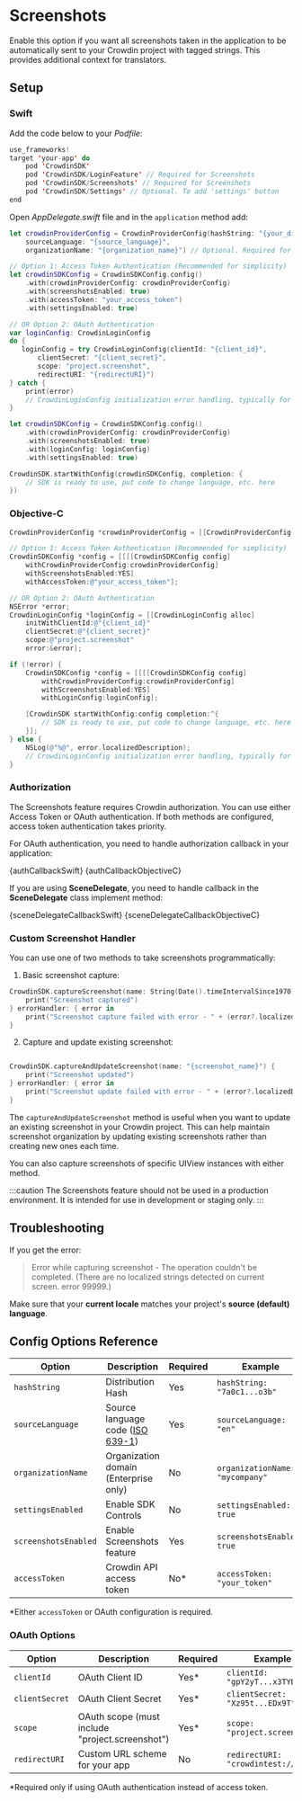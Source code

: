 
# Screenshots

Enable this option if you want all screenshots taken in the application to be automatically sent to your Crowdin project with tagged strings. This provides additional context for translators.

## Setup

### Swift

Add the code below to your *Podfile*:

```swift title="Podfile"
use_frameworks!
target 'your-app' do
    pod 'CrowdinSDK'
    pod 'CrowdinSDK/LoginFeature' // Required for Screenshots
    pod 'CrowdinSDK/Screenshots' // Required for Screenshots
    pod 'CrowdinSDK/Settings' // Optional. To add 'settings' button
end
```

Open *AppDelegate.swift* file and in the `application` method add:

```swift title="AppDelegate.swift"
let crowdinProviderConfig = CrowdinProviderConfig(hashString: "{your_distribution_hash}",
    sourceLanguage: "{source_language}",
    organizationName: "{organization_name}") // Optional. Required for Enterprise only

// Option 1: Access Token Authentication (Recommended for simplicity)
let crowdinSDKConfig = CrowdinSDKConfig.config()
    .with(crowdinProviderConfig: crowdinProviderConfig)
    .with(screenshotsEnabled: true)
    .with(accessToken: "your_access_token")
    .with(settingsEnabled: true)

// OR Option 2: OAuth Authentication
var loginConfig: CrowdinLoginConfig
do {
   loginConfig = try CrowdinLoginConfig(clientId: "{client_id}",
       clientSecret: "{client_secret}",
       scope: "project.screenshot",
       redirectURI: "{redirectURI}")
} catch {
    print(error)
    // CrowdinLoginConfig initialization error handling, typically for empty values and for wrong redirect URI value.
}

let crowdinSDKConfig = CrowdinSDKConfig.config()
    .with(crowdinProviderConfig: crowdinProviderConfig)
    .with(screenshotsEnabled: true)
    .with(loginConfig: loginConfig)
    .with(settingsEnabled: true)

CrowdinSDK.startWithConfig(crowdinSDKConfig, completion: {
    // SDK is ready to use, put code to change language, etc. here
})
```

### Objective-C

```objectivec
CrowdinProviderConfig *crowdinProviderConfig = [[CrowdinProviderConfig alloc] initWithHashString:@"" sourceLanguage:@"" organizationName:@"{organization_name}"];

// Option 1: Access Token Authentication (Recommended for simplicity)
CrowdinSDKConfig *config = [[[[CrowdinSDKConfig config] 
    withCrowdinProviderConfig:crowdinProviderConfig]
    withScreenshotsEnabled:YES]
    withAccessToken:@"your_access_token"];

// OR Option 2: OAuth Authentication
NSError *error;
CrowdinLoginConfig *loginConfig = [[CrowdinLoginConfig alloc] 
    initWithClientId:@"{client_id}" 
    clientSecret:@"{client_secret}" 
    scope:@"project.screenshot" 
    error:&error];

if (!error) {
    CrowdinSDKConfig *config = [[[[CrowdinSDKConfig config]
        withCrowdinProviderConfig:crowdinProviderConfig]
        withScreenshotsEnabled:YES]
        withLoginConfig:loginConfig];

    [CrowdinSDK startWithConfig:config completion:^{
        // SDK is ready to use, put code to change language, etc. here
    }];
} else {
    NSLog(@"%@", error.localizedDescription);
    // CrowdinLoginConfig initialization error handling, typically for empty values and for wrong redirect URI value.
}
```

### Authorization

The Screenshots feature requires Crowdin authorization. You can use either Access Token or OAuth authentication. If both methods are configured, access token authentication takes priority.

For OAuth authentication, you need to handle authorization callback in your application:


<Tabs groupId="language">
  <TabItem value="swift" label="Swift"><CodeBlock language="swift">{authCallbackSwift}</CodeBlock></TabItem>
  <TabItem value="obj-c" label="Objective-C"><CodeBlock language="objectivec">{authCallbackObjectiveC}</CodeBlock></TabItem>
</Tabs>

If you are using **SceneDelegate**, you need to handle callback in the **SceneDelegate** class implement method:


<Tabs groupId="language">
  <TabItem value="swift" label="Swift"><CodeBlock language="swift">{sceneDelegateCallbackSwift}</CodeBlock></TabItem>
  <TabItem value="obj-c" label="Objective-C"><CodeBlock language="objectivec">{sceneDelegateCallbackObjectiveC}</CodeBlock></TabItem>
</Tabs>

### Custom Screenshot Handler

You can use one of two methods to take screenshots programmatically:

1. Basic screenshot capture:
```swift
CrowdinSDK.captureScreenshot(name: String(Date().timeIntervalSince1970)) {
    print("Screenshot captured")
} errorHandler: { error in
    print("Screenshot capture failed with error - " + (error?.localizedDescription ?? ""))
}
```

2. Capture and update existing screenshot:
```swift

CrowdinSDK.captureAndUpdateScreenshot(name: "{screenshot_name}") {
    print("Screenshot updated")
} errorHandler: { error in
    print("Screenshot update failed with error - " + (error?.localizedDescription ?? ""))
}
```

The `captureAndUpdateScreenshot` method is useful when you want to update an existing screenshot in your Crowdin project. This can help maintain screenshot organization by updating existing screenshots rather than creating new ones each time.

You can also capture screenshots of specific UIView instances with either method.

:::caution
The Screenshots feature should not be used in a production environment. It is intended for use in development or staging only.
:::

## Troubleshooting

If you get the error:
> Error while capturing screenshot - The operation couldn't be completed. (There are no localized strings detected on current screen. error 99999.)

Make sure that your **current locale** matches your project's **source (default) language**.

## Config Options Reference

| Option                | Description                                          | Required | Example                                |
|----------------------|------------------------------------------------------|----------|----------------------------------------|
| `hashString`         | Distribution Hash                                    | Yes      | `hashString: "7a0c1...o3b"`           |
| `sourceLanguage`     | Source language code ([ISO 639-1](http://www.loc.gov/standards/iso639-2/php/English_list.php)) | Yes | `sourceLanguage: "en"`            |
| `organizationName`   | Organization domain (Enterprise only)                | No       | `organizationName: "mycompany"`        |
| `settingsEnabled`    | Enable SDK Controls                                  | No       | `settingsEnabled: true`                |
| `screenshotsEnabled` | Enable Screenshots feature                          | Yes      | `screenshotsEnabled: true`             |
| `accessToken`        | Crowdin API access token                            | No*      | `accessToken: "your_token"`            |

*Either `accessToken` or OAuth configuration is required.

### OAuth Options
| Option           | Description                                          | Required | Example                            |
|------------------|------------------------------------------------------|----------|-----------------------------------|
| `clientId`       | OAuth Client ID                                      | Yes*     | `clientId: "gpY2yT...x3TYB"`      |
| `clientSecret`   | OAuth Client Secret                                  | Yes*     | `clientSecret: "Xz95t...EDx9T"`   |
| `scope`          | OAuth scope (must include "project.screenshot")      | Yes*     | `scope: "project.screenshot"`      |
| `redirectURI`    | Custom URL scheme for your app                       | No       | `redirectURI: "crowdintest://"`   |

*Required only if using OAuth authentication instead of access token.
